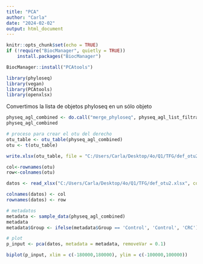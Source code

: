 ```yaml
---
title: "PCA"
author: "Carla"
date: "2024-02-02"
output: html_document
---
```


```r
knitr::opts_chunk$set(echo = TRUE)
if (!require("BiocManager", quietly = TRUE))
    install.packages("BiocManager")

BiocManager::install("PCAtools")

library(phyloseq)
library(vegan)
library(PCAtools)
library(openxlsx)
```

Convertimos la lista de objetos phyloseq en un sólo objeto 

```r
physeq_agl_combined <- do.call("merge_phyloseq", physeq_agl_list_filtrado)
physeq_agl_combined
```


```r
# proceso para crear el otu del derecho
otu_table <- otu_table(physeq_agl_combined)
otu <- t(otu_table)

write.xlsx(otu_table, file = "C:/Users/Carla/Desktop/4o/Q1/TFG/def_otu2.xlsx")

col<-rownames(otu)
row<-colnames(otu)

datos <- read_xlsx("C:/Users/Carla/Desktop/4o/Q1/TFG/def_otu2.xlsx", col_names = FALSE)

colnames(datos) <- col
rownames(datos) <- row

# metadatos
metadata <- sample_data(physeq_agl_combined)
metadata
metadata$Group <- ifelse(metadata$Group == 'Control', 'Control', 'CRC')

# plot 
p_input <- pca(datos, metadata = metadata, removeVar = 0.1)

biplot(p_input, xlim = c(-180000,180000), ylim = c(-100000,100000))

```
